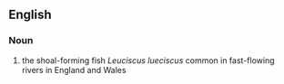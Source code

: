 ==English==
===Noun===
# the shoal-forming fish ''Leuciscus lueciscus'' common in fast-flowing rivers in England and Wales